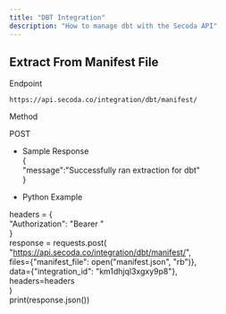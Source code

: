 ```yaml
---
title: "DBT Integration"
description: "How to manage dbt with the Secoda API"
---
```


## Extract From Manifest File

Endpoint

`https://api.secoda.co/integration/dbt/manifest/ `

Method

POST

- Sample Response  
  {  
  "message":"Successfully ran extraction for dbt"  
  }

- Python Example  

headers \= {  
"Authorization": "Bearer <Your Key>"  
}  
response \= requests.post(  
"<https://api.secoda.co/integration/dbt/manifest/>",  
 files\={"manifest_file": open("manifest.json", "rb")},  
 data\={"integration_id": "km1dhjql3xgxy9p8"},  
 headers\=headers  
)  
print(response.json())
